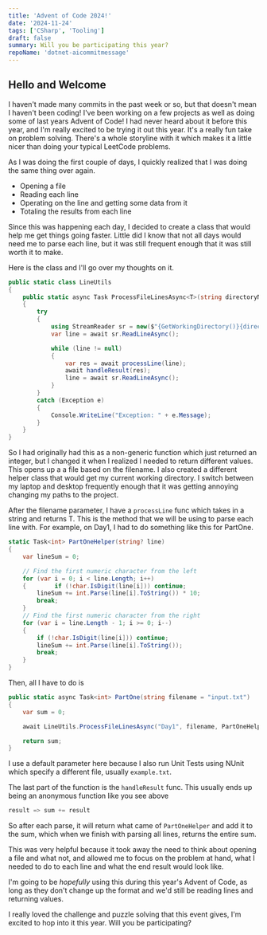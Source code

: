 ```yaml
---
title: 'Advent of Code 2024!'
date: '2024-11-24'
tags: ['CSharp', 'Tooling']
draft: false
summary: Will you be participating this year?
repoName: 'dotnet-aicommitmessage'
---
```


## Hello and Welcome

I haven't made many commits in the past week or so, but that doesn't mean I haven't been coding! I've been working on a few projects as well as doing some of last years Advent of Code! I had never heard about it before this year, and I'm really excited to be trying it out this year. It's a really fun take on problem solving. There's a whole storyline with it which makes it a little nicer than doing your typical LeetCode problems.

As I was doing the first couple of days, I quickly realized that I was doing the same thing over again.

- Opening a file
- Reading each line
- Operating on the line and getting some data from it
- Totaling the results from each line

Since this was happening each day, I decided to create a class that would help me get things going faster. Little did I know that not all days would need me to parse each line, but it was still frequent enough that it was still worth it to make.

Here is the class and I'll go over my thoughts on it.

```cs
public static class LineUtils
{
	public static async Task ProcessFileLinesAsync<T>(string directoryName, string filename, Func<string?, Task<T>> processLine, Func<T, Task> handleResult)
	{
	    try
	    {
	        using StreamReader sr = new($"{GetWorkingDirectory()}{directoryName}/{filename}");
	        var line = await sr.ReadLineAsync();

	        while (line != null)
	        {
		        var res = await processLine(line);
	            await handleResult(res);
	            line = await sr.ReadLineAsync();
	        }
	    }
	    catch (Exception e)
	    {
		    Console.WriteLine("Exception: " + e.Message);
		}
	}
}
```

So I had originally had this as a non-generic function which just returned an integer, but I changed it when I realized I needed to return different values. This opens up a a file based on the filename. I also created a different helper class that would get my current working directory. I switch between my laptop and desktop frequently enough that it was getting annoying changing my paths to the project.

After the filename parameter, I have a `processLine` func which takes in a string and returns T. This is the method that we will be using to parse each line with. For example, on Day1, I had to do something like this for PartOne.

```cs
static Task<int> PartOneHelper(string? line)
{
    var lineSum = 0;

    // Find the first numeric character from the left
    for (var i = 0; i < line.Length; i++)
    {        if (!char.IsDigit(line[i])) continue;
        lineSum += int.Parse(line[i].ToString()) * 10;
        break;
    }
    // Find the first numeric character from the right
    for (var i = line.Length - 1; i >= 0; i--)
    {
	    if (!char.IsDigit(line[i])) continue;
        lineSum += int.Parse(line[i].ToString());
        break;
    }
}
```

Then, all I have to do is

```cs
public static async Task<int> PartOne(string filename = "input.txt")
{
    var sum = 0;

    await LineUtils.ProcessFileLinesAsync("Day1", filename, PartOneHelper, result => sum += result));

	return sum;
}
```

I use a default parameter here because I also run Unit Tests using NUnit which specify a different file, usually `example.txt`.

The last part of the function is the `handleResult` func. This usually ends up being an anonymous function like you see above

```cs
result => sum += result
```

So after each parse, it will return what came of `PartOneHelper` and add it to the sum, which when we finish with parsing all lines, returns the entire sum.

This was very helpful because it took away the need to think about opening a file and what not, and allowed me to focus on the problem at hand, what I needed to do to each line and what the end result would look like.

I'm going to be _hopefully_ using this during this year's Advent of Code, as long as they don't change up the format and we'd still be reading lines and returning values.

I really loved the challenge and puzzle solving that this event gives, I'm excited to hop into it this year. Will you be participating?
